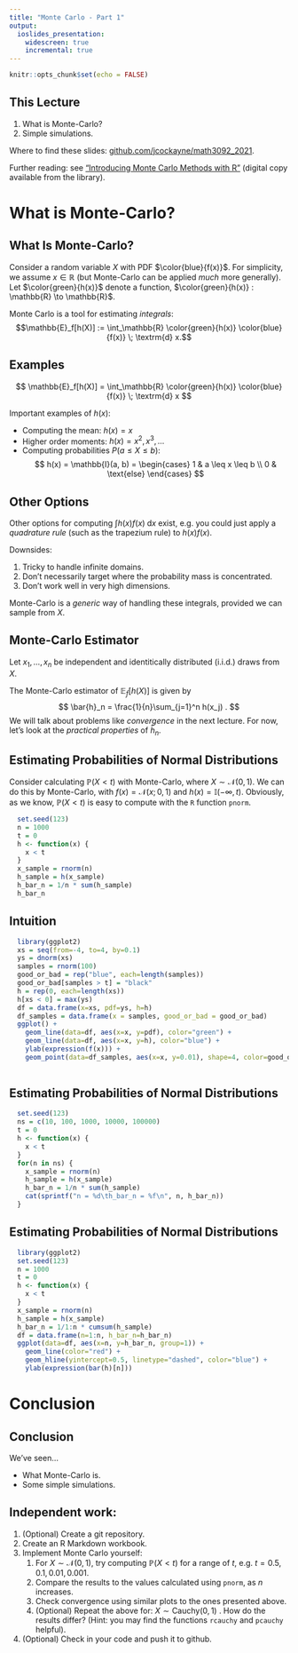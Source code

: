 ```yaml
---
title: "Monte Carlo - Part 1"
output: 
  ioslides_presentation:
    widescreen: true
    incremental: true
---
```


```r
knitr::opts_chunk$set(echo = FALSE)
```
## This Lecture {.build}
1. What is Monte-Carlo?
2. Simple simulations.

Where to find these slides: [github.com/jcockayne/math3092_2021](https://github.com/jcockayne/math3092_2021).

Further reading: see ["Introducing Monte Carlo Methods with R"](https://www.springer.com/gp/book/9781441915757) 
(digital copy available from the library).

# What is Monte-Carlo?

## What Is Monte-Carlo? {.build}

Consider a random variable $X$ with PDF $\color{blue}{f(x)}$.
For simplicity, we assume $x \in \mathbb{R}$ (but Monte-Carlo can be applied
*much* more generally).
Let $\color{green}{h(x)}$ denote a function, $\color{green}{h(x)} : \mathbb{R} \to \mathbb{R}$.


Monte Carlo is a tool for estimating *integrals*:
$$\mathbb{E}_f[h(X)] := \int_\mathbb{R} \color{green}{h(x)} \color{blue}{f(x)} \; \textrm{d} x.$$


## Examples {.build}

$$
\mathbb{E}_f[h(X)] = \int_\mathbb{R} \color{green}{h(x)} \color{blue}{f(x)} \; \textrm{d} x
$$

Important examples of $h(x)$:

* Computing the mean: $h(x) = x$
* Higher order moments: $h(x) = x^2, x^3, \dots$
* Computing probabilities $P(a \leq X \leq b)$:
$$
h(x) = \mathbb{I}(a, b) = \begin{cases}
  1 & a \leq x \leq b \\
  0 & \text{else}
\end{cases}
$$


## Other Options {.build}

Other options for computing $\int h(x) f(x) \; \textrm{d}x$ exist, e.g.
you could just apply a *quadrature rule* (such as the trapezium rule) 
to $h(x) f(x)$.

Downsides:

1. Tricky to handle infinite domains.
2. Don't necessarily target where the probability mass is concentrated.
3. Don't work well in very high dimensions.

Monte-Carlo is a *generic* way of handling these integrals, provided we can
sample from $X$.

## Monte-Carlo Estimator {.build}

Let $x_1, \dots, x_n$ be independent and identitically distributed (i.i.d.) draws
from $X$.

The Monte-Carlo estimator of $\mathbb{E}_f[h(X)]$ is given by
$$
  \bar{h}_n = \frac{1}{n}\sum_{j=1}^n h(x_j) .
$$
We will talk about problems like *convergence* in the next lecture.
For now, let's look at the *practical properties* of $\bar{h}_n$.

## Estimating Probabilities of Normal Distributions

Consider calculating $\mathbb{P}(X < t)$ with Monte-Carlo, where $X \sim \mathcal{N}(0,1)$.
We can do this by Monte-Carlo, with $f(x) = \mathcal{N}(x; 0, 1)$ and $h(x) = \mathbb{I}(-\infty, t)$.
Obviously, as we know, $\mathbb{P}(X < t)$ is easy to compute with the `R` function `pnorm`.

```r
  set.seed(123)
  n = 1000
  t = 0
  h <- function(x) {
    x < t
  }
  x_sample = rnorm(n)
  h_sample = h(x_sample)
  h_bar_n = 1/n * sum(h_sample)
  h_bar_n
```

## Intuition

```r
  library(ggplot2)
  xs = seq(from=-4, to=4, by=0.1)
  ys = dnorm(xs)
  samples = rnorm(100)
  good_or_bad = rep("blue", each=length(samples))
  good_or_bad[samples > t] = "black"
  h = rep(0, each=length(xs))
  h[xs < 0] = max(ys)
  df = data.frame(x=xs, pdf=ys, h=h)
  df_samples = data.frame(x = samples, good_or_bad = good_or_bad)
  ggplot() +
    geom_line(data=df, aes(x=x, y=pdf), color="green") +
    geom_line(data=df, aes(x=x, y=h), color="blue") +
    ylab(expression(f(x))) +
    geom_point(data=df_samples, aes(x=x, y=0.01), shape=4, color=good_or_bad)
  
```


## Estimating Probabilities of Normal Distributions

```r
  set.seed(123)
  ns = c(10, 100, 1000, 10000, 100000)
  t = 0
  h <- function(x) {
    x < t
  }
  for(n in ns) {
    x_sample = rnorm(n)
    h_sample = h(x_sample)
    h_bar_n = 1/n * sum(h_sample)
    cat(sprintf("n = %d\th_bar_n = %f\n", n, h_bar_n))
  }
```


## Estimating Probabilities of Normal Distributions

```r
  library(ggplot2)
  set.seed(123)
  n = 1000
  t = 0
  h <- function(x) {
    x < t
  }
  x_sample = rnorm(n)
  h_sample = h(x_sample)
  h_bar_n = 1/1:n * cumsum(h_sample)
  df = data.frame(n=1:n, h_bar_n=h_bar_n)
  ggplot(data=df, aes(x=n, y=h_bar_n, group=1)) +
    geom_line(color="red") +
    geom_hline(yintercept=0.5, linetype="dashed", color="blue") +
    ylab(expression(bar(h)[n]))
```

# Conclusion

## Conclusion {.build}

We've seen...

* What Monte-Carlo is.
* Some simple simulations.

## Independent work:

1. (Optional) Create a git repository.
2. Create an R Markdown workbook.
3. Implement Monte Carlo yourself:
    1. For $X \sim \mathcal{N}(0,1)$, try computing $\mathbb{P}(X < t)$ for a range of
    $t$, e.g. $t=0.5, 0.1, 0.01, 0.001$.
    2. Compare the results to the values calculated using `pnorm`, as $n$ increases.
    3. Check convergence using similar plots to the ones presented above.
    4. (Optional) Repeat the above for:
    $X \sim \textrm{Cauchy}\left(0, 1\right)$
    . 
    How do the results differ? (Hint: you may find the functions `rcauchy` and `pcauchy` helpful).
4. (Optional) Check in your code and push it to github.

